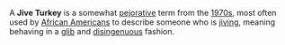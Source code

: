 
A '''Jive Turkey''' is a somewhat [[pejorative]] term from the [[1970s]], most often used by [[African Americans]] to describe someone who is [[jive | jiving]], meaning behaving in a [[glib]] and [[disingenuous]] fashion. 
{{substub}}